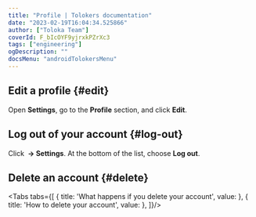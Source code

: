 ```yaml
---
title: "Profile | Tolokers documentation"
date: "2023-02-19T16:04:34.525866"
author: ["Toloka Team"]
coverId: F_bIcOYF9yjrxkPZrXc3
tags: ["engineering"]
ogDescription: ""
docsMenu: "androidTolokersMenu"
---
```



<ProfileContent1/>

## Edit a profile {#edit}

Open **Settings**, go to the **Profile** section, and click **Edit**.

<ProfileContent2/>

## Log out of your account {#log-out}

Click **<img src="https://tlk-infra-front.azureedge.net/portal-static/uploaded/images/1676448834501/1676448834501_original_png.png" alt="" /> → Settings**. At the bottom of the list, choose **Log out**.

## Delete an account {#delete}

<Tabs tabs={[
  { title: 'What happens if you delete your account', value: <ProfileList1/> },
  { title: 'How to delete your account', value: <ProfileList2android/> },
]}/>

<ProfileContent3/>
